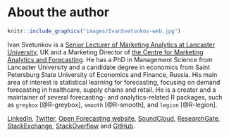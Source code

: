 # About the author {-}

```r
knitr::include_graphics("images/IvanSvetunkov-web.jpg")
```

Ivan Svetunkov is a [Senior Lecturer of Marketing Analytics at Lancaster University](https://www.lancaster.ac.uk/lums/people/ivan-svetunkov), UK and a Marketing Director of [the Centre for Marketing Analytics and Forecasting](https://www.lancaster.ac.uk/cmaf/). He has a PhD in Management Science from Lancaster University and a candidate degree in economics from Saint Petersburg State University of Economics and Finance, Russia. His main area of interest is statistical learning for forecasting, focusing on demand forecasting in healthcare, supply chains and retail. He is a creator and a maintainer of several forecasting- and analytics-related R packages, such as `greybox` [@R-greybox], `smooth` [@R-smooth], and `legion` [@R-legion].

[LinkedIn](https://www.linkedin.com/in/isvetunkov/), [Twitter](https://twitter.com/iSvetunkov), [Open Forecasting website](https://forecasting.svetunkov.ru/), [SoundCloud](https://soundcloud.com/h0-band), [ResearchGate](https://www.researchgate.net/profile/Ivan_Svetunkov), [StackExchange](http://stats.stackexchange.com/users/87585/ivan-svetunkov), [StackOverflow](http://stackoverflow.com/users/5296618/ivan-svetunkov) and [GitHub](https://github.com/config-i1).
